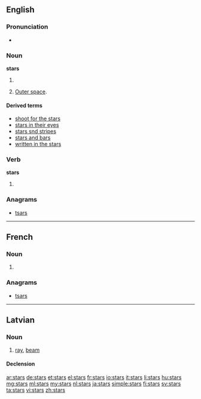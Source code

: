 ==English==

===Pronunciation===
* {{audio|en-us-stars.ogg|Audio (US)}}

===Noun===
'''stars'''

# {{plural of|star}}
# {{context|with “the”}} [[outer space|Outer space]].

====Derived terms====
* [[shoot for the stars]]
* [[stars in their eyes]]
* [[stars snd stripes]]
* [[stars and bars]]
* [[written in the stars]]

===Verb===
'''stars'''

# {{third-person singular of|star}}

===Anagrams===
* [[tsars#English|tsars]]

----

==French==

===Noun===
{{head|fr|plural}} {{f-p}}

# {{plural of|star|lang=fr}}

===Anagrams===
* [[tsars#French|tsars]]

----

==Latvian==
{{wikipedia|lang=lv}}

===Noun===
{{lv-noun|m|1st}}

# [[ray]], [[beam]]

====Declension====
{{lv-decl-noun|star|s|1st}}

[[ar:stars]]
[[de:stars]]
[[et:stars]]
[[el:stars]]
[[fr:stars]]
[[io:stars]]
[[it:stars]]
[[li:stars]]
[[hu:stars]]
[[mg:stars]]
[[ml:stars]]
[[my:stars]]
[[nl:stars]]
[[ja:stars]]
[[simple:stars]]
[[fi:stars]]
[[sv:stars]]
[[ta:stars]]
[[vi:stars]]
[[zh:stars]]